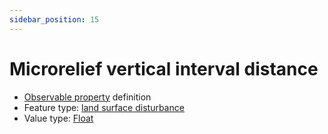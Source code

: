 ```yaml
---
sidebar_position: 15
---
```



# Microrelief vertical interval distance

- [Observable property](/viewers/dawe-vocabs?uri=https://linked.data.gov.au/def/test/dawe-cv/2f87b7cc-c029-4784-92cf-c32055b5c9b7) definition
- Feature type: [land surface disturbance](http://linked.data.gov.au/def/tern-cv/7e256d28-e686-4b6a-b64a-ac1b1a8f164d)
- Value type: [Float](https://w3id.org/tern/ontologies/tern/Float)


<Example protocolModule="plot-soil-description" observableProperty="https://linked.data.gov.au/def/test/dawe-cv/2f87b7cc-c029-4784-92cf-c32055b5c9b7" />
